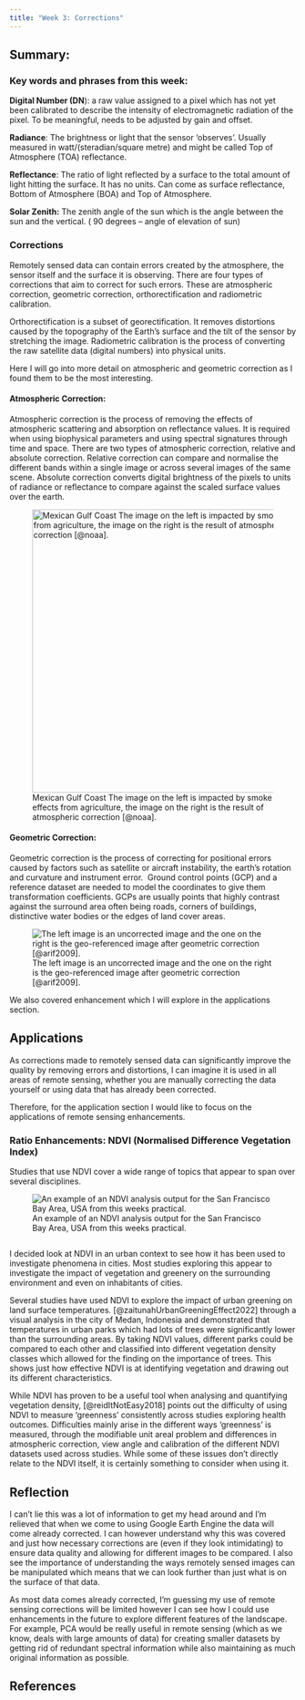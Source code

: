 ```yaml
---
title: "Week 3: Corrections"
---
```


## **Summary:**

### **Key words and phrases from this week:**

**Digital Number (DN**): a raw value assigned to a pixel which has not yet been calibrated to describe the intensity of electromagnetic radiation of the pixel. To be meaningful, needs to be adjusted by gain and offset.

**Radiance**: The brightness or light that the sensor 'observes'. Usually measured in watt/(steradian/square metre) and might be called Top of Atmosphere (TOA) reflectance.

**Reflectance**: The ratio of light reflected by a surface to the total amount of light hitting the surface. It has no units. Can come as surface reflectance, Bottom of Atmosphere (BOA) and Top of Atmosphere.

**Solar Zenith:** The zenith angle of the sun which is the angle between the sun and the vertical. ( 90 degrees -- angle of elevation of sun)

### **Corrections**

Remotely sensed data can contain errors created by the atmosphere, the sensor itself and the surface it is observing. There are four types of corrections that aim to correct for such errors. These are atmospheric correction, geometric correction, orthorectification and radiometric calibration.

Orthorectification is a subset of georectification. It removes distortions caused by the topography of the Earth's surface and the tilt of the sensor by stretching the image. Radiometric calibration is the process of converting the raw satellite data (digital numbers) into physical units.

Here I will go into more detail on atmospheric and geometric correction as I found them to be the most interesting.

#### **Atmospheric Correction:**

Atmospheric correction is the process of removing the effects of atmospheric scattering and absorption on reflectance values. It is required when using biophysical parameters and using spectral signatures through time and space. There are two types of atmospheric correction, relative and absolute correction. Relative correction can compare and normalise the different bands within a single image or across several images of the same scene. Absolute correction converts digital brightness of the pixels to units of radiance or reflectance to compare against the scaled surface values over the earth.

![Mexican Gulf Coast The image on the left is impacted by smoke effects from agriculture, the image on the right is the result of atmospheric correction [@noaa].](images/Screenshot%202024-01-25%20164333.png){fig-align="center" width="497"}

#### **Geometric Correction:**

Geometric correction is the process of correcting for positional errors caused by factors such as satellite or aircraft instability, the earth's rotation and curvature and instrument error.  Ground control points (GCP) and a reference dataset are needed to model the coordinates to give them transformation coefficients. GCPs are usually points that highly contrast against the surround area often being roads, corners of buildings, distinctive water bodies or the edges of land cover areas.

![The left image is an uncorrected image and the one on the right is the geo-referenced image after geometric correction [@arif2009].](images/Screenshot%202024-01-25%20164530.png)

We also covered enhancement which I will explore in the applications section.

## **Applications**

As corrections made to remotely sensed data can significantly improve the quality by removing errors and distortions, I can imagine it is used in all areas of remote sensing, whether you are manually correcting the data yourself or using data that has already been corrected.

Therefore, for the application section I would like to focus on the applications of remote sensing enhancements.

### **Ratio Enhancements: NDVI (Normalised Difference Vegetation Index)**

Studies that use NDVI cover a wide range of topics that appear to span over several disciplines.

![An example of an NDVI analysis output for the San Francisco Bay Area, USA from this weeks practical.](NDVI.png){#fig-ndvia_practical fig-align="center"}

![]()

I decided look at NDVI in an urban context to see how it has been used to investigate phenomena in cities. Most studies exploring this appear to investigate the impact of vegetation and greenery on the surrounding environment and even on inhabitants of cities.

Several studies have used NDVI to explore the impact of urban greening on land surface temperatures. [@zaitunahUrbanGreeningEffect2022] through a visual analysis in the city of Medan, Indonesia and demonstrated that temperatures in urban parks which had lots of trees were significantly lower than the surrounding areas. By taking NDVI values, different parks could be compared to each other and classified into different vegetation density classes which allowed for the finding on the importance of trees. This shows just how effective NDVI is at identifying vegetation and drawing out its different characteristics.

While NDVI has proven to be a useful tool when analysing and quantifying vegetation density, [@reidItNotEasy2018] points out the difficulty of using NDVI to measure 'greenness' consistently across studies exploring health outcomes. Difficulties mainly arise in the different ways 'greenness' is measured, through the modifiable unit areal problem and differences in atmospheric correction, view angle and calibration of the different NDVI datasets used across studies. While some of these issues don't directly relate to the NDVI itself, it is certainly something to consider when using it.

## **Reflection**

I can't lie this was a lot of information to get my head around and I'm relieved that when we come to using Google Earth Engine the data will come already corrected. I can however understand why this was covered and just how necessary corrections are (even if they look intimidating) to ensure data quality and allowing for different images to be compared. I also see the importance of understanding the ways remotely sensed images can be manipulated which means that we can look further than just what is on the surface of that data.

As most data comes already corrected, I'm guessing my use of remote sensing corrections will be limited however I can see how I could use enhancements in the future to explore different features of the landscape. For example, PCA would be really useful in remote sensing (which as we know, deals with large amounts of data) for creating smaller datasets by getting rid of redundant spectral information while also maintaining as much original information as possible.

## References
